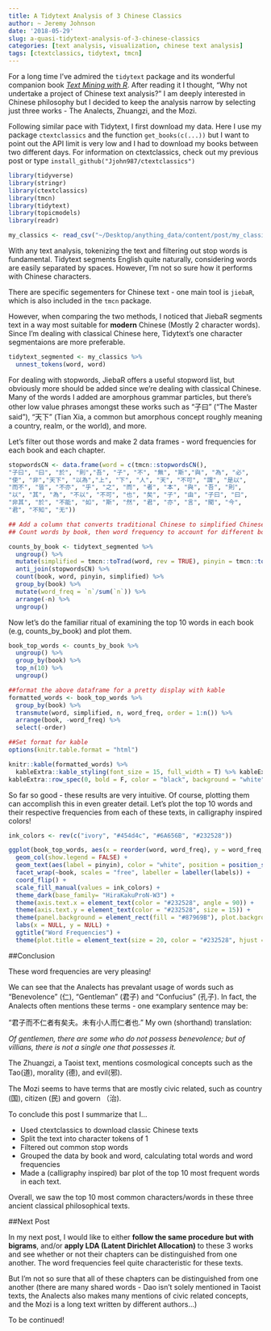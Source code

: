 ```yaml
---
title: A Tidytext Analysis of 3 Chinese Classics
author: ~ Jeremy Johnson
date: '2018-05-29'
slug: a-quasi-tidytext-analysis-of-3-chinese-classics
categories: [text analysis, visualization, chinese text analysis]
tags: [ctextclassics, tidytext, tmcn]
---
```


For a long time I've admired the ```tidytext``` package and its wonderful companion book [*Text Mining with R*](https://www.tidytextmining.com). After reading it I thought, "Why not undertake a project of Chinese text analysis?" I am deeply interested in Chinese philosophy but I decided to keep the analysis narrow by selecting just three works - The Analects, Zhuangzi, and the Mozi. 

Following similar pace with Tidytext, I first download my data. Here I use my package ```ctextclassics``` and the function ```get_books(c(...))``` but I want to point out the API limit is very low and I had to download my books between two different days. For information on ctextclassics, check out my previous post or type ```install_github("Jjohn987/ctextclassics")```

```r
library(tidyverse)
library(stringr)
library(ctextclassics)
library(tmcn)
library(tidytext)
library(topicmodels)
library(readr)

my_classics <- read_csv("~/Desktop/anything_data/content/post/my_classics.csv")
```

With any text analysis, tokenizing the text and filtering out stop words is fundamental. Tidytext segments English quite naturally, considering words are easily separated by spaces. However, I'm not so sure how it performs with Chinese characters.

There are specific segementers for Chinese text - one main tool is ```jiebaR```, which is also included in the ```tmcn``` package. 

However, when comparing the two methods, I noticed that JiebaR segments text in a way most suitable for **modern** Chinese (Mostly 2 character words). Since I'm dealing with classical Chinese here, Tidytext's one character segmentaions are more preferable. 


```r

tidytext_segmented <- my_classics %>% 
  unnest_tokens(word, word)

```


For dealing with stopwords, JiebaR offers a useful stopword list, but obviously more should be added since we're dealing with classical Chinese. Many of the words I added are amorphous grammar particles, but there's other low value phrases amongst these works such as "子曰" ("The Master said"), "天下" (Tian Xia, a common but amorphous concept roughly meaning a country, realm, or the world), and more.

Let's filter out those words and make 2 data frames - word frequencies for each book and each chapter.


```r

stopwordsCN <- data.frame(word = c(tmcn::stopwordsCN(),
"子曰", "曰", "於", "則","吾", "子", "不", "無", "斯","與", "為", "必",
"使", "非","天下", "以為","上", "下", "人", "天", "不可", "謂", "是以",
"而不", "皆", "不亦", "乎", "之", "而", "者", "本", "與", "吾", "則",
"以", "其", "為", "不以", "不可", "也", "矣", "子", "由", "子曰", "曰",
"非其", "於", "不能", "如", "斯", "然", "君", "亦", "言", "聞", "今",
"君", "不知", "无"))

## Add a column that converts traditional Chinese to simplified Chinese
## Count words by book, then word frequency to account for different book lengths. 

counts_by_book <- tidytext_segmented %>%
  ungroup() %>%
  mutate(simplified = tmcn::toTrad(word, rev = TRUE), pinyin = tmcn::toPinyin(word)) %>%
  anti_join(stopwordsCN) %>%
  count(book, word, pinyin, simplified) %>%
  group_by(book) %>%
  mutate(word_freq = `n`/sum(`n`)) %>%
  arrange(-n) %>%
  ungroup()

```
Now let's do the familiar ritual of examining the top 10 words in each book (e.g, counts_by_book) and plot them.
```r

book_top_words <- counts_by_book %>%
  ungroup() %>%
  group_by(book) %>%
  top_n(10) %>%
  ungroup()

##format the above dataframe for a pretty display with kable
formatted_words <- book_top_words %>%
  group_by(book) %>%
  transmute(word, simplified, n, word_freq, order = 1:n()) %>%
  arrange(book, -word_freq) %>%
  select(-order)

##Set format for kable 
options(knitr.table.format = "html") 

knitr::kable(formatted_words) %>%
  kableExtra::kable_styling(font_size = 15, full_width = T) %>% kableExtra::row_spec(1:10, color = "white", background = "#232528") %>% kableExtra::row_spec(11:20, color = "white", background = "#6A656B") %>% kableExtra::row_spec(21:30, color = "white", background = "#454d4c") %>%
kableExtra::row_spec(0, bold = F, color = "black", background = "white")  %>% kableExtra::scroll_box(width = "100%", height = "350px")

```

So far so good - these results are very intuitive. Of course, plotting them can accomplish this in even greater detail. Let's plot the top 10 words and their respective frequencies from each of these texts, in calligraphy inspired colors!

```r

ink_colors <- rev(c("ivory", "#454d4c", "#6A656B", "#232528"))

ggplot(book_top_words, aes(x = reorder(word, word_freq), y = word_freq, fill = book)) +
  geom_col(show.legend = FALSE) + 
  geom_text(aes(label = pinyin), color = "white", position = position_stack(vjust = 0.5)) + 
  facet_wrap(~book, scales = "free", labeller = labeller(labels)) + 
  coord_flip() +
  scale_fill_manual(values = ink_colors) +
  theme_dark(base_family= "HiraKakuProN-W3") + 
  theme(axis.text.x = element_text(color = "#232528", angle = 90)) +
  theme(axis.text.y = element_text(color = "#232528", size = 15)) +
  theme(panel.background = element_rect(fill = "#87969B"), plot.background = element_rect(fill = "ivory"), panel.grid.major = element_blank(), panel.grid.minor = element_blank()) + 
  labs(x = NULL, y = NULL) +
  ggtitle("Word Frequencies") +
  theme(plot.title = element_text(size = 20, color = "#232528", hjust = 0.5))

```

##Conclusion

These word frequencies are very pleasing! 

We can see that the Analects has prevalant usage of words such as "Benevolence" (仁), "Gentleman" (君子) and "Confucius" (孔子). In fact, the Analects often mentions these terms - one examplary sentence may be:

"君子而不仁者有矣夫。未有小人而仁者也." My own (shorthand) translation:

*Of gentlemen, there are some who do not possess benevolence; but of villians, there is not a single one that possesses it.*

The Zhuangzi, a Taoist text, mentions cosmological concepts such as the Tao(道), morality (德), and evil(邪).

The Mozi seems to have terms that are mostly civic related, such as country (国), citizen (民) and govern （治). 


 To conclude this post I summarize that I...

* Used ctextclassics to download classic Chinese texts
* Split the text into character tokens of 1
* Filtered out common stop words
* Grouped the data by book and word, calculating total words and word frequencies
* Made a (calligraphy inspired) bar plot of the top 10 most frequent words in each text. 

Overall, we saw the top 10 most common characters/words in these three ancient classical philosophical texts.

##Next Post 

In my next post, I would like to either **follow the same procedure but with bigrams**, and/or **apply LDA (Latent Dirichlet Allocation)** to these 3 works and see whether or not their chapters can be distinguished from one another. The word frequencies feel quite characteristic for these texts. 

But I'm not so sure that all of these chapters can be distinguished from one another (there are many shared words - Dao isn't solely mentioned in Taoist texts, the Analects also makes many mentions of civic related concepts, and the Mozi is a long text written by different authors...) 

To be continued! 




